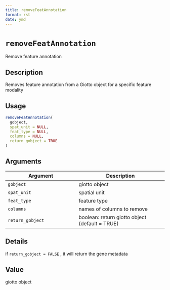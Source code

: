 ```yaml
--- 
title: removeFeatAnnotation 
format: rst 
date: ymd 
--- 
```

# `removeFeatAnnotation`

Remove feature annotation


## Description

Removes feature annotation from a Giotto object for a specific feature modality


## Usage

```r
removeFeatAnnotation(
  gobject,
  spat_unit = NULL,
  feat_type = NULL,
  columns = NULL,
  return_gobject = TRUE
)
```


## Arguments

Argument      |Description
------------- |----------------
`gobject`     |     giotto object
`spat_unit`     |     spatial unit
`feat_type`     |     feature type
`columns`     |     names of columns to remove
`return_gobject`     |     boolean: return giotto object (default = TRUE)


## Details

if `return_gobject = FALSE` , it will return the gene metadata


## Value

giotto object


